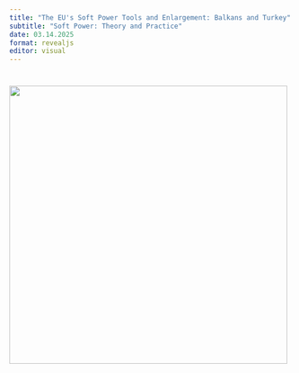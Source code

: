 ```yaml
---
title: "The EU's Soft Power Tools and Enlargement: Balkans and Turkey"
subtitle: "Soft Power: Theory and Practice"
date: 03.14.2025
format: revealjs
editor: visual
---
```


# ![](images/Build a Library Project-13.png){width="495"}
